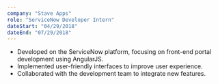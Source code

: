 ```yaml
---
company: "Stave Apps"
role: "ServiceNow Developer Intern"
dateStart: "04/29/2018"
dateEnd: "07/29/2018"
---
```


- Developed on the ServiceNow platform, focusing on front-end portal development using AngularJS.
- Implemented user-friendly interfaces to improve user experience.
- Collaborated with the development team to integrate new features.
